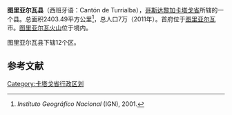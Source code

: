 {{Infobox settlement
| name                    = 图里亚尔瓦县
| native_name             = Cantón de Turrialba
| settlement_type         = 县
| image_skyline           = 
| imagesize               = 
| image_caption           = 
| image_flag              = Bandera de Turrialba.svg
| flag_size               = 
| image_shield            = Turrialba.canton.gif
| shield_size             = 
| pushpin_map             = Costa Rica
| pushpin_label_position  = 
| pushpin_map_caption     = 在哥斯达黎加的位置
| latd  =9 |latm  =54  |lats  =00 |latNS  = N 
| longd =83   |longm =41 |longs =00 |longEW = W 
| coordinates_type        = region:ES_type:city
| coordinates_display     = inline,title
| image_map               = Costa Rica - Cartago - Turrialba.svg
| map_caption             = 在卡塔戈省的位置
| subdivision_type        = 国家
| subdivision_name        = 哥斯达黎加
| subdivision_type1       = [[哥斯达黎加行政区划|省]]
| subdivision_name1       = [[卡塔戈省|卡塔戈省]]
| area_total_km2          = 2403.49
| elevation_m             = 
| population_total        = 69616
| population_as_of        = 2011年
| population_density_km2  = auto
| postal_code             = 
| footnotes               = 
}}
'''图里亚尔瓦县'''（西班牙语：Cantón de Turrialba），[[哥斯达黎加|哥斯达黎加]][[卡塔戈省|卡塔戈省]]所辖的一个县。总面积2403.49平方公里<ref>''Instituto Geográfico Nacional'' (IGN), 2001.</ref>，总人口7万（2011年）。首府位于[[图里亚尔瓦|图里亚尔瓦]]市。[[图里亚尔瓦火山|图里亚尔瓦火山]]位于境内。

图里亚尔瓦县下辖12个区。

==参考文献==
{{reflist}}

{{哥斯大黎加省份}}
[[Category:卡塔戈省行政区划|Category:卡塔戈省行政区划]]